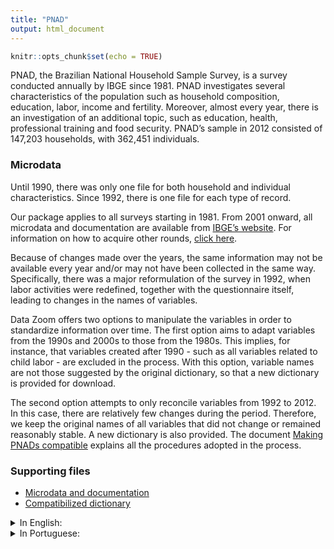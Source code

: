 ```yaml
---
title: "PNAD"
output: html_document
---
```


```r
knitr::opts_chunk$set(echo = TRUE)
```

PNAD, the Brazilian National Household Sample Survey, is a survey conducted annually by IBGE since 1981. PNAD investigates several characteristics of the population such as household composition, education, labor, income and fertility. Moreover, almost every year, there is an investigation of an additional topic, such as education, health, professional training and food security. PNAD's sample in 2012 consisted of 147,203 households, with 362,451 individuals.

### Microdata

Until 1990, there was only one file for both household and individual characteristics. Since 1992, there is one file for each type of record.

Our package applies to all surveys starting in 1981. From 2001 onward, all microdata and documentation are available from [IBGE’s website](https://www.ibge.gov.br/estatisticas/sociais/populacao/9127-pesquisa-nacional-por-amostra-de-domicilios.html?=&t=microdados). For information on how to acquire other rounds, [click here](https://loja.ibge.gov.br/catalogsearch/result/?q=pnad).

Because of changes made over the years, the same information may not be available every year and/or may not have been collected in the same way. Specifically, there was a major reformulation of the survey in 1992, when labor activities were redefined, together with the questionnaire itself, leading to changes in the names of variables.

Data Zoom offers two options to manipulate the variables in order to standardize information over time. The first option aims to adapt variables from the 1990s and 2000s to those from the 1980s. This implies, for instance, that variables created after 1990 - such as all variables related to child labor - are excluded in the process. With this option, variable names are not those suggested by the original dictionary, so that a new dictionary is provided for download.

The second option attempts to only reconcile variables from 1992 to 2012. In this case, there are relatively few changes during the period. Therefore, we keep the original names of all variables that did not change or remained reasonably stable. A new dictionary is also provided. The document [Making PNADs compatible](https://raw.githubusercontent.com/datazoompuc/datazoom_social_stata/master/docs/PNAD/compatibilizacao_en.pdf) explains all the procedures adopted in the process.

### Supporting files

  - [Microdata and documentation](https://www.ibge.gov.br/estatisticas/sociais/populacao/9127-pesquisa-nacional-por-amostra-de-domicilios.html?=&t=microdados)
  - [Compatibilized dictionary](https://raw.githubusercontent.com/datazoompuc/datazoom_social_stata/master/docs/PNAD/dicionario_compatibilizado.xlsx)

<details>
<summary> In English: </summary>

  - [Making PNADs compatible](https://raw.githubusercontent.com/datazoompuc/datazoom_social_stata/master/docs/PNAD/compatibilizacao_en.pdf)
  - Dicionaries for the 1980s
    - [1981](https://raw.githubusercontent.com/datazoompuc/datazoom_social_stata/master/docs/PNAD/dicionario_1981_en.pdf), [1982](https://raw.githubusercontent.com/datazoompuc/datazoom_social_stata/master/docs/PNAD/dicionario_1982_en.pdf), [1983](https://raw.githubusercontent.com/datazoompuc/datazoom_social_stata/master/docs/PNAD/dicionario_1983_en.pdf), [1984](https://raw.githubusercontent.com/datazoompuc/datazoom_social_stata/master/docs/PNAD/dicionario_1984_en.pdf), [1985](https://raw.githubusercontent.com/datazoompuc/datazoom_social_stata/master/docs/PNAD/dicionario_1985_en.pdf), [1986](https://raw.githubusercontent.com/datazoompuc/datazoom_social_stata/master/docs/PNAD/dicionario_1986_en.pdf), [1987](https://raw.githubusercontent.com/datazoompuc/datazoom_social_stata/master/docs/PNAD/dicionario_1987_en.pdf), [1988](https://raw.githubusercontent.com/datazoompuc/datazoom_social_stata/master/docs/PNAD/dicionario_1988_en.pdf), [1989](https://raw.githubusercontent.com/datazoompuc/datazoom_social_stata/master/docs/PNAD/dicionario_1989_en.pdf)
  - Dicionaries for the 1990s
    - [1990](https://raw.githubusercontent.com/datazoompuc/datazoom_social_stata/master/docs/PNAD/dicionario_1990_en.pdf), [1992-1995 (Domicílios)](https://raw.githubusercontent.com/datazoompuc/datazoom_social_stata/master/docs/PNAD/dicionario_1992_1995_dom_en.pdf), [1992-1995 (Pessoas)](https://raw.githubusercontent.com/datazoompuc/datazoom_social_stata/master/docs/PNAD/dicionario_1992_1995_pess_en.pdf), [1996 (Pessoas)](https://raw.githubusercontent.com/datazoompuc/datazoom_social_stata/master/docs/PNAD/dicionario_1996_pess_en.pdf), [1996-1997 (Domicílios)](https://raw.githubusercontent.com/datazoompuc/datazoom_social_stata/master/docs/PNAD/dicionario_1996_1997_dom_en.pdf), [1997 (Pessoas)](https://raw.githubusercontent.com/datazoompuc/datazoom_social_stata/master/docs/PNAD/dicionario_1997_pess_en.pdf), [1998 (Pessoas)](https://raw.githubusercontent.com/datazoompuc/datazoom_social_stata/master/docs/PNAD/dicionario_1998_pess_en.pdf), [1998-1999 (Domicílios)](https://raw.githubusercontent.com/datazoompuc/datazoom_social_stata/master/docs/PNAD/dicionario_1998_1999_dom_en.pdf), [1999 (Pessoas)](https://raw.githubusercontent.com/datazoompuc/datazoom_social_stata/master/docs/PNAD/dicionario_1999_pess_en.pdf)
  - [Dicionary for 2000-2012 (Households)](https://raw.githubusercontent.com/datazoompuc/datazoom_social_stata/master/docs/PNAD/dicionario_2000s_dom_en.xlsx)
  - [Dicionary for 2000-2012 (Individuals)](https://raw.githubusercontent.com/datazoompuc/datazoom_social_stata/master/docs/PNAD/dicionario_2000s_pess_en.xlsx)  
  
</details>

<details>
<summary> In Portuguese: </summary>

  - [Making PNADs compatible](https://raw.githubusercontent.com/datazoompuc/datazoom_social_stata/master/docs/PNAD/compatibilizacao.pdf)
  - Dicionaries for the 1980s
    - [1981](https://raw.githubusercontent.com/datazoompuc/datazoom_social_stata/master/docs/PNAD/dicionario_1981.pdf), [1982](https://raw.githubusercontent.com/datazoompuc/datazoom_social_stata/master/docs/PNAD/dicionario_1982.pdf), [1983](https://raw.githubusercontent.com/datazoompuc/datazoom_social_stata/master/docs/PNAD/dicionario_1983.pdf), [1984](https://raw.githubusercontent.com/datazoompuc/datazoom_social_stata/master/docs/PNAD/dicionario_1984.pdf), [1985](https://raw.githubusercontent.com/datazoompuc/datazoom_social_stata/master/docs/PNAD/dicionario_1985.pdf), [1986](https://raw.githubusercontent.com/datazoompuc/datazoom_social_stata/master/docs/PNAD/dicionario_1986.pdf), [1987](https://raw.githubusercontent.com/datazoompuc/datazoom_social_stata/master/docs/PNAD/dicionario_1987.pdf), [1988](https://raw.githubusercontent.com/datazoompuc/datazoom_social_stata/master/docs/PNAD/dicionario_1988.pdf), [1989](https://raw.githubusercontent.com/datazoompuc/datazoom_social_stata/master/docs/PNAD/dicionario_1989.pdf)
  - Dicionaries for the 1990s
    - [1990](https://raw.githubusercontent.com/datazoompuc/datazoom_social_stata/master/docs/PNAD/dicionario_1990.pdf), [1992-1995 (Domicílios)](https://raw.githubusercontent.com/datazoompuc/datazoom_social_stata/master/docs/PNAD/dicionario_1992_1995_dom.pdf), [1992-1995 (Pessoas)](https://raw.githubusercontent.com/datazoompuc/datazoom_social_stata/master/docs/PNAD/dicionario_1992_1995_pess.pdf), [1996 (Pessoas)](https://raw.githubusercontent.com/datazoompuc/datazoom_social_stata/master/docs/PNAD/dicionario_1996_pess.pdf), [1996-1997 (Domicílios)](https://raw.githubusercontent.com/datazoompuc/datazoom_social_stata/master/docs/PNAD/dicionario_1996_1997_dom.pdf), [1997 (Pessoas)](https://raw.githubusercontent.com/datazoompuc/datazoom_social_stata/master/docs/PNAD/dicionario_1997_pess.pdf), [1998 (Pessoas)](https://raw.githubusercontent.com/datazoompuc/datazoom_social_stata/master/docs/PNAD/dicionario_1998_pess.pdf), [1998-1999 (Domicílios)](https://raw.githubusercontent.com/datazoompuc/datazoom_social_stata/master/docs/PNAD/dicionario_1998_1999_dom.pdf), [1999 (Pessoas)](https://raw.githubusercontent.com/datazoompuc/datazoom_social_stata/master/docs/PNAD/dicionario_1999_pess.pdf)
  - [Dicionary for 2000-2012 (Households)](https://raw.githubusercontent.com/datazoompuc/datazoom_social_stata/master/docs/PNAD/dicionario_2000s_dom.xlsx)
  - [Dicionary for 2000-2012 (Individuals)](https://raw.githubusercontent.com/datazoompuc/datazoom_social_stata/master/docs/PNAD/dicionario_2000s_pess.xlsx)  
  
</details>
